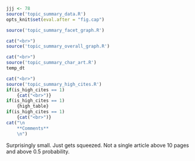 ```r
jjj <- 78
source('topic_summary_data.R')
opts_knit$set(eval.after = "fig.cap")
```

```r
source('topic_summary_facet_graph.R')
```

```r
cat("<br>")
source('topic_summary_overall_graph.R')
```

```r
cat("<br>")
source('topic_summary_char_art.R')
temp_dt
```

```r
cat("<br>")
source('topic_summary_high_cites.R')
if(is_high_cites == 1)
	{cat("<br>")}
if(is_high_cites == 1)
	{high_table}
if(is_high_cites == 1)
	{cat("<br>")}
cat("\n
	**Comments**
	\n")
```

Surprisingly small. Just gets squeezed. Not a single article above 10 pages and above 0.5 probability.